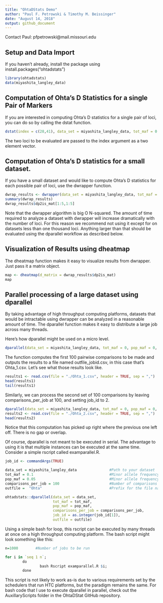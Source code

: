 ```yaml
---
title: "OhtaDStats Demo"
author: "Paul F. Petrowski & Timothy M. Beissinger"
date: "August 14, 2018"
output: github_document
---
```

Contact Paul: pfpetrowski@mail.missouri.edu

## Setup and Data Import
If you haven't already, install the package using install.packages("ohtadstats")
```r
library(ohtadstats)
data(miyashita_langley_data)
```

## Computation of Ohta's D Statistics for a single Pair of Markers
If you are interested in computing Ohta's D statistics for a single pair of loci, you can do so by calling the dstat function.
```r
dstat(index = c(28,41), data_set = miyashita_langley_data, tot_maf = 0.05, pop_maf = 0.01)
```

The two loci to be evaluated are passed to the index argument as a two element vector.

## Computation of Ohta's D statistics for a small dataset.
If you have a small dataset and would like to compute Ohta's D statistics for each possible pair of loci, use the dwrapper function.
```r
dwrap_results <- dwrapper(data_set = miyashita_langley_data, tot_maf = 0.00, pop_maf = 0.00)
summary(dwrap_results)
dwrap_results$dp2is_mat[1:5,1:5]
```

Note that the dwrapper algorithm is big O N-squared. The amount of time required to analyze a dataset with dwrapper will increase dramatically with the number of loci. For this reason we recommend not using it except for on datasets less than one thousand loci.
Anything larger than that should be evaluated using the dparallel workflow as described below.

## Visualization of Results using dheatmap
The dheatmap function makes it easy to visualize results from dwrapper. Just pass it a matrix object.

```r
map <- dheatmap(d_matrix = dwrap_results$dp2is_mat)
map
```


## Parallel processing of a large dataset using dparallel ##

By taking advantage of high throughput computing platforms, datasets that would be intractable using dwrapper can be analyzed in a reasonable amount of time.
The dparallel function makes it easy to distribute a large job across many threads. \n

Here's how dparallel might be used on a micro level.

```r
dparallel(data_set = miyashita_langley_data, tot_maf = 0, pop_maf = 0, comparisons_per_job = 100, job_id = 1, outfile = "Ohta")
```

The function computes the first 100 pairwise comparisons to be made and outputs the results to a file named outfile_jobid.csv, in this case that's Ohta_1.csv.
Let's see what those results look like.

```r
results1 <- read.csv(file = "./Ohta_1.csv", header = TRUE, sep = ",")
head(results1)
tail(results1)
```

Similarly, we can process the second set of 100 comparisons by leaving comparisons_per_job at 100, and setting job_id to 2.

```r
dparallel(data_set = miyashita_langley_data, tot_maf = 0, pop_maf = 0, comparisons_per_job = 100, job_id = 2, outfile = "Ohta")
results2 <- read.csv(file = "./Ohta_2.csv", header = TRUE, sep = ",")
head(results2)
```

Notice that this computation has picked up right where the previous one left off. There is no gap or overlap. \n

Of course, dparallel is not meant to be executed in serial. The advantage to using it is that multiple instances can be executed at the same time.
Consider a simple rscript called examparallel.R.

```r
job_id <- commandArgs(TRUE)

data_set = miyashita_langley_data               #Path to your dataset
tot_maf = 0.1                                   #Minor allele frequency threshold for the total population
pop_maf = 0.05                                  #Minor allele frequency you would like to use for subpopulations
comparisons_per_job = 100                       #Number of comparisons each job will perform
outfile =  "Ohta"                               #Prefix for the file name that results will be written to. Do not include extension. Default is "ohta", which will 

ohtadstats::dparallel(data_set = data_set,
                      tot_maf = tot_maf,
                      pop_maf = pop_maf,
                      comparisons_per_job = comparisons_per_job,
                      job_id = as.integer(job_id[1]),
                      outfile = outfile)
```


Using a simple bash for loop, this rscript can be executed by many threads at once on a high throughput computing platform. The bash script
might look something like this:

```r
n=1000        #Number of jobs to be run

for i in `seq 1 n`;
        do
                bash Rscript examparallel.R $i;
        done
```


This script is not likely to work as-is due to various requirements set by the schedulers that run HTC platforms, but the paradigm remains the same.
For bash code that I use to execute dparallel in parallel, check out the AuxillaryScripts folder in the OhtaDStat GitHub repository. 


